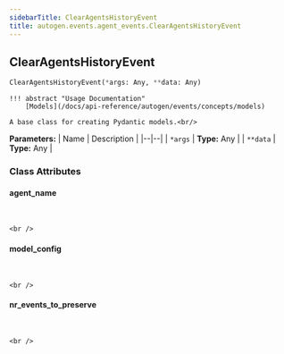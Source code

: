 ```yaml
---
sidebarTitle: ClearAgentsHistoryEvent
title: autogen.events.agent_events.ClearAgentsHistoryEvent
---
```

<h2 id="autogen.events.agent_events.ClearAgentsHistoryEvent" class="doc doc-heading">
    <code class="doc-symbol doc-symbol-heading doc-symbol-class"></code>
    <span class="doc doc-object-name doc-class-name">ClearAgentsHistoryEvent</span>
</h2>

```python
ClearAgentsHistoryEvent(*args: Any, **data: Any)
```

    !!! abstract "Usage Documentation"
        [Models](/docs/api-reference/autogen/events/concepts/models)
    
    A base class for creating Pydantic models.<br/>

<b>Parameters:</b>
| Name | Description |
|--|--|
| `*args` | **Type:** Any |
| `**data` | **Type:** Any |

### Class Attributes

<code class="doc-symbol doc-symbol-heading doc-symbol-attribute"></code>
#### agent_name
<br />

    <br />

<code class="doc-symbol doc-symbol-heading doc-symbol-attribute"></code>
#### model_config
<br />

    <br />

<code class="doc-symbol doc-symbol-heading doc-symbol-attribute"></code>
#### nr_events_to_preserve
<br />

    <br />
